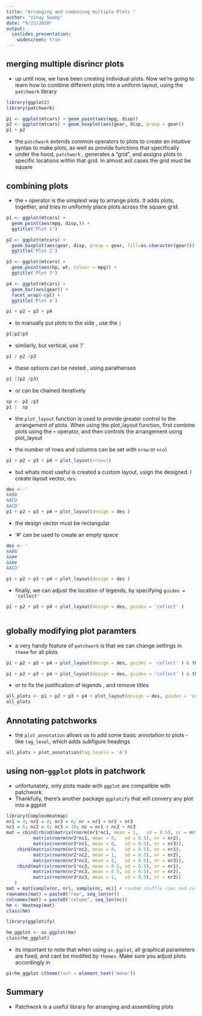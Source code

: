 ```yaml
---
title: "Arranging and composing multiple Plots "
author: "Vinay Swamy"
date: "9/23/2020"
output:
  ioslides_presentation: 
    widescreen: true
---
```



<style>
slides > slide {
  overflow-x: auto !important;
  overflow-y: auto !important;
}
</style>
## merging multiple disrincr plots
- up until now, we have been creating individual plots. Now we're going to learn how to combine different plots into a uniform layout, using the `patchwork` library

```r
library(ggplot2)
library(patchwork)

p1 <- ggplot(mtcars) + geom_point(aes(mpg, disp))
p2 <- ggplot(mtcars) + geom_boxplot(aes(gear, disp, group = gear))
p1 + p2
```

- the `patchwork` extends common operators to plots to create an intuitive syntax to make plots, as well as provide functions that specifically 
-  under the hood, `patchwork` , generates a "grid", and assigns plots to specific locations within that grid. In almost asll cases the grid must be square 

## combining plots 

- the `+` operator is the simplest way to arrange plots. It adds plots, together, and tries to uniformly place plots across the square grid.

```r
p1 <- ggplot(mtcars) + 
  geom_point(aes(mpg, disp,)) + 
  ggtitle('Plot 1')

p2 <- ggplot(mtcars) + 
  geom_boxplot(aes(gear, disp, group = gear, fill=as.character(gear))) + 
  ggtitle('Plot 2')

p3 <- ggplot(mtcars) + 
  geom_point(aes(hp, wt, colour = mpg)) + 
  ggtitle('Plot 3')

p4 <- ggplot(mtcars) + 
  geom_bar(aes(gear)) + 
  facet_wrap(~cyl) + 
  ggtitle('Plot 4')

p1 + p2 + p3 + p4
```

- to manually put plots to the side , use the `|`

```r
p1|p2|p3
```

- similarly, but vertical, use '/'

```r
p1 / p2 /p3
```

- these options can be nested , using parathenses 

```r
p1 |(p2 /p3)
```

- or can be chained iteratively 

```r
sp <- p2 /p3
p1 |  sp
```

- the `plot_layout` function is used to provide greater control to the arrangement of plots. When using the plot_layout function, first combine plots using the `+` operator, and then controls the arrangement using plot_layout


- the number of rows and columns can be set with `nrow` or `ncol`
```r
p1 + p2 + p3 + p4 + plot_layout(nrow=1)
```

- but whats most useful is created a custom layout, usign the designed. I create layout vector, `des`. 

```r
des <- '
AABB
AACD
AACD'
p1 + p2 + p3 + p4 + plot_layout(design = des )
```

- the design vector must be rectangular

- '#' can be used to create an empty space 
```r
des <- '
AABB
AA##
AA##
AACD'

p1 + p2 + p3 + p4 + plot_layout(design = des )
```

- finally, we can adjust the location of legends, by specifying `guides = 'collect'`

```r
p1 + p2 + p3 + p4 + plot_layout(design = des, guides = 'collect' )
 
```

## globally modifying plot paramters 

- a very handy feature of `patchwork` is that we can change settings in `theme` for all plots 

```r
p1 + p2 + p3 + p4 + plot_layout(design = des, guides = 'collect' ) & theme_classic()
```

```r
p1 + p2 + p3 + p4 + plot_layout(design = des, guides = 'collect' ) & theme_classic() & theme(text = element_text('mono'))
```

- or to fix the justification of legends , and remove titles 
```r

all_plots <- p1 + p2 + p3 + p4 + plot_layout(design = des, guides = 'collect' ) & theme_classic() & theme(legend.box.just  = 'left') & ggtitle('')
all_plots

```


## Annotating patchworks

- the `plot_annotation` allows us to add some basic annotation to plots - like `tag_level`, which adds subfigure headings

```r

all_plots + plot_annotation(tag_levels = 'A')
```

## using non-`ggplot` plots in patchwork

- unfortunately, only plots made with `ggplot` are compatible with patchwork.
- Thankfully, there's another package `ggplotify` that will convery any plot into a ggplot 

```r
library(ComplexHeatmap)
nr1 = 4; nr2 = 8; nr3 = 6; nr = nr1 + nr2 + nr3
nc1 = 6; nc2 = 8; nc3 = 10; nc = nc1 + nc2 + nc3
mat = cbind(rbind(matrix(rnorm(nr1*nc1, mean = 1,   sd = 0.5), nr = nr1),
          matrix(rnorm(nr2*nc1, mean = 0,   sd = 0.5), nr = nr2),
          matrix(rnorm(nr3*nc1, mean = 0,   sd = 0.5), nr = nr3)),
    rbind(matrix(rnorm(nr1*nc2, mean = 0,   sd = 0.5), nr = nr1),
          matrix(rnorm(nr2*nc2, mean = 1,   sd = 0.5), nr = nr2),
          matrix(rnorm(nr3*nc2, mean = 0,   sd = 0.5), nr = nr3)),
    rbind(matrix(rnorm(nr1*nc3, mean = 0.5, sd = 0.5), nr = nr1),
          matrix(rnorm(nr2*nc3, mean = 0.5, sd = 0.5), nr = nr2),
          matrix(rnorm(nr3*nc3, mean = 1,   sd = 0.5), nr = nr3))
   )
mat = mat[sample(nr, nr), sample(nc, nc)] # random shuffle rows and columns
rownames(mat) = paste0("row", seq_len(nr))
colnames(mat) = paste0("column", seq_len(nc))
hm <- Heatmap(mat)
class(hm)
```


```r
library(ggplotify)

hm_ggplot <- as.ggplot(hm)
class(hm_ggplot)


```

- its important to note that when using `as.ggplot`, all graphical parameters are fixed, and cant be modifed by `themes`. Make sure you adjust plots accordingly in 

```r
p1+hm_ggplot &theme(text = element_text('mono'))
```


## Summary 

- Patchwork is a useful library for arranging and assembling plots 


